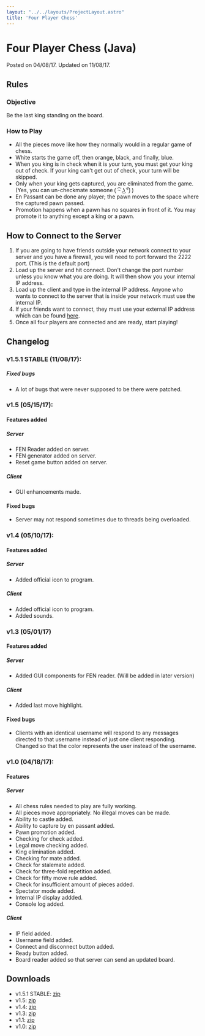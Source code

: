 ```yaml
---
layout: "../../layouts/ProjectLayout.astro"
title: 'Four Player Chess'
---
```


# Four Player Chess (Java)
<span class="post-date">Posted on 04/08/17. Updated on 11/08/17.</span>

## Rules

### Objective

Be the last king standing on the board.

### How to Play
- All the pieces move like how they normally would in a regular game of chess.
- White starts the game off, then orange, black, and finally, blue.
- When you king is in check when it is your turn,  you must get your king out of check. If your king can't get out of check, your turn will be skipped.
- Only when your king gets captured, you are eliminated from the game. (Yes, you can un-checkmate someone <span style="font-family: Arial, sans-serif">( ͡~ ͜ʖ ͡°)</span> )
- En Passant can be done any player; the pawn moves to the space where the captured pawn passed.
- Promotion happens when a pawn has no squares in front of it. You may promote it to anything except a king or a pawn.

## How to Connect to the Server
1. If you are going to have friends outside your network connect to your server and you have a firewall, you will need to port forward the 2222 port. (This is the default port)
2. Load up the server and hit connect. Don't change the port number unless you know what you are doing. It will then show you your internal IP address.
3. Load up the client and type in the internal IP address. Anyone who wants to connect to the server that is inside your network must use the internal IP.
4. If your friends want to connect, they must use your external IP address which can be found&nbsp;<a title="External IP" href="https://www.whatismypublicip.com/" target="_blank" rel="noreferrer noopener">here</a>.
5. Once all four players are connected and are ready, start playing!

## Changelog

### v1.5.1 STABLE (11/08/17):

##### Fixed bugs
- A lot of bugs that were never supposed to be there were patched.

### v1.5 (05/15/17):

#### Features added

##### Server
- FEN Reader added on server.
- FEN generator added on server.
- Reset game button added on server.

##### Client
- GUI enhancements made.

#### Fixed bugs
- Server may not respond sometimes due to threads being overloaded.

### v1.4 (05/10/17):

#### Features added

##### Server
- Added official icon to program.

##### Client
- Added official icon to program.
- Added sounds.

### v1.3 (05/01/17)

#### Features added

##### Server
- Added GUI components for FEN reader. (Will be added in later version)

##### Client
- Added last move highlight.

#### Fixed bugs
- Clients with an identical username will respond to any messages directed to that username instead of just one client responding. Changed so that the color represents the user instead of the username.

### v1.0 (04/18/17):

#### Features

##### Server
- All chess rules needed to play are fully working.
- All pieces move appropriately. No illegal moves can be made.
- Ability to castle added.
- Ability to capture by en passant added.
- Pawn promotion added.
- Checking for check added.
- Legal move checking added.
- King elimination added.
- Checking for mate added.
- Check for stalemate added.
- Check for three-fold repetition added.
- Check for fifty move rule added.
- Check for insufficient amount of pieces added.
- Spectator mode added.
- Internal IP display addded.
- Console log added.

##### Client
- IP field added.
- Username field added.
- Connect and disconnect button added.
- Ready button added.
- Board reader added so that server can send an updated board.

## Downloads
- v1.5.1 STABLE: <a href="/download/four-player-chess/Four%20Player%20Chess%20v1.5.1%20STABLE.zip" download>zip</a>
- v1.5: <a href="/download/four-player-chess/Four%20Player%20Chess%20v1.5.zip" download>zip</a>
- v1.4: <a href="/download/four-player-chess/Four%20Player%20Chess%20v1.4.zip" download>zip</a>
- v1.3: <a href="/download/four-player-chess/Four%20Player%20Chess%20v1.3.zip" download>zip</a>
- v1.1: <a href="/download/four-player-chess/Four%20Player%20Chess%20v1.1.zip" download>zip</a>
- v1.0: <a href="/download/four-player-chess/Four%20Player%20Chess%20v1.0.zip" download>zip</a>

